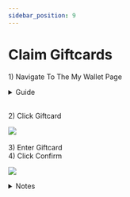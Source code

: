 ```yaml
---
sidebar_position: 9
---
```


# Claim Giftcards

1\) Navigate To The My Wallet Page

<details>

<summary>Guide</summary>

### Option 1
![](<../.gitbook/assets/claim-giftcard/image(1).png>)

### Option 2
1\)

![](<../.gitbook/assets/claim-giftcard/image(2).png>)\
\
2\)

![](<../.gitbook/assets/claim-giftcard/image(3).png>)
</details>

\
2\) Click Giftcard

![](<../.gitbook/assets/claim-giftcard/image(4).png>)\
\
3\) Enter Giftcard\
4\) Click Confirm

![](<../.gitbook/assets/claim-giftcard/image(5).png>)

<details>
<summary>Notes</summary>
If you get this error:

![](<../.gitbook/assets/claim-giftcard/image(6).png>)\
Then:\
1\) You have already used the code\
2\) The code has expired\
3\) The code does not exist
</details>